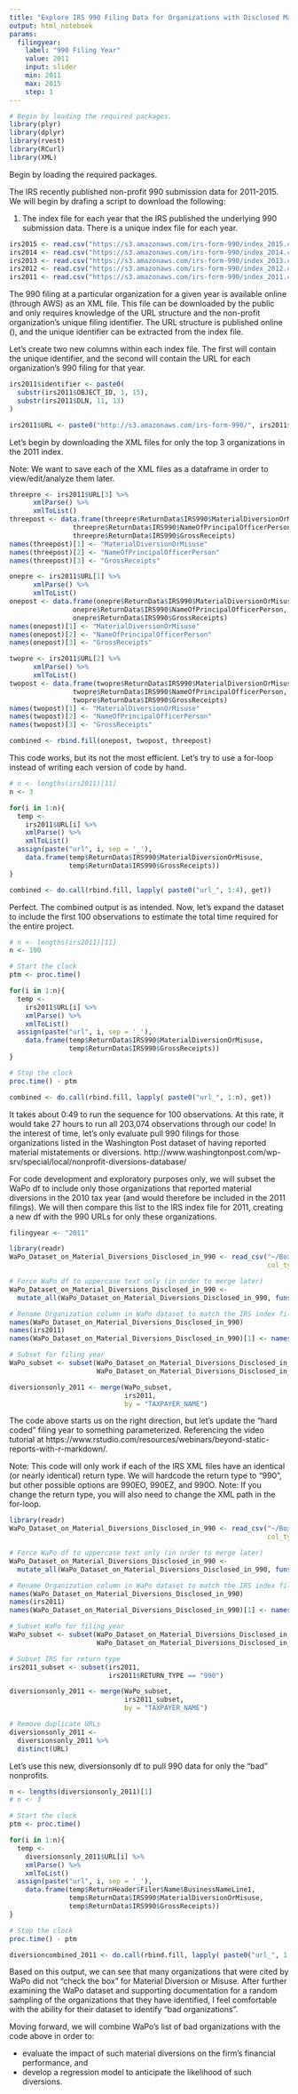 ```yaml
---
title: "Explore IRS 990 Filing Data for Organizations with Disclosed Material Mistatements or Diversions"
output: html_notebook
params:
  filingyear:
    label: "990 Filing Year"
    value: 2011
    input: slider
    min: 2011
    max: 2015
    step: 1
---
```


```r
# Begin by loading the required packages.
library(plyr)
library(dplyr)
library(rvest)
library(RCurl)
library(XML)
```

Begin by loading the required packages.

The IRS recently published non-profit 990 submission data for 2011-2015. We will begin by drafing a script to download the following:

1. The index file for each year that the IRS published the underlying 990 submission data. There is a unique index file for each year.

```r
irs2015 <- read.csv("https://s3.amazonaws.com/irs-form-990/index_2015.csv")
irs2014 <- read.csv("https://s3.amazonaws.com/irs-form-990/index_2014.csv")
irs2013 <- read.csv("https://s3.amazonaws.com/irs-form-990/index_2013.csv")
irs2012 <- read.csv("https://s3.amazonaws.com/irs-form-990/index_2012.csv")
irs2011 <- read.csv("https://s3.amazonaws.com/irs-form-990/index_2011.csv")
```

The 990 filing at a particular organization for a given year is available online (through AWS) as an XML file. This file can be downloaded by the public and only requires knowledge of the URL structure and the non-profit organization's unique filing identifier. The URL structure is published online (), and the unique identifier can be extracted from the index file. 

Let's create two new columns within each index file. The first will contain the unique identifier, and the second will contain the URL for each organization's 990 filing for that year.

```r
irs2011$identifier <- paste0(
  substr(irs2011$OBJECT_ID, 1, 15),
  substr(irs2011$DLN, 11, 13)
)

irs2011$URL <- paste0("http://s3.amazonaws.com/irs-form-990/", irs2011$identifier, "_public.xml")
```

Let's begin by downloading the XML files for only the top 3 organizations in the 2011 index.

Note: We want to save each of the XML files as a dataframe in order to view/edit/analyze them later. 

```r

threepre <- irs2011$URL[3] %>%
      xmlParse() %>%
      xmlToList()
threepost <- data.frame(threepre$ReturnData$IRS990$MaterialDiversionOrMisuse, 
                threepre$ReturnData$IRS990$NameOfPrincipalOfficerPerson,
                threepre$ReturnData$IRS990$GrossReceipts)
names(threepost)[1] <- "MaterialDiversionOrMisuse"
names(threepost)[2] <- "NameOfPrincipalOfficerPerson"
names(threepost)[3] <- "GrossReceipts"

onepre <- irs2011$URL[1] %>%
      xmlParse() %>%
      xmlToList()
onepost <- data.frame(onepre$ReturnData$IRS990$MaterialDiversionOrMisuse, 
                onepre$ReturnData$IRS990$NameOfPrincipalOfficerPerson,
                onepre$ReturnData$IRS990$GrossReceipts)
names(onepost)[1] <- "MaterialDiversionOrMisuse"
names(onepost)[2] <- "NameOfPrincipalOfficerPerson"
names(onepost)[3] <- "GrossReceipts"

twopre <- irs2011$URL[2] %>%
      xmlParse() %>%
      xmlToList()
twopost <- data.frame(twopre$ReturnData$IRS990$MaterialDiversionOrMisuse, 
                twopre$ReturnData$IRS990$NameOfPrincipalOfficerPerson,
                twopre$ReturnData$IRS990$GrossReceipts)
names(twopost)[1] <- "MaterialDiversionOrMisuse"
names(twopost)[2] <- "NameOfPrincipalOfficerPerson"
names(twopost)[3] <- "GrossReceipts"

combined <- rbind.fill(onepost, twopost, threepost)
```

This code works, but its not the most efficient. Let's try to use a for-loop instead of writing each version of code by hand.

```r

# n <- lengths(irs2011)[11]
n <- 3

for(i in 1:n){
  temp <-
    irs2011$URL[i] %>% 
    xmlParse() %>%
    xmlToList()
  assign(paste("url", i, sep = '_'), 
    data.frame(temp$ReturnData$IRS990$MaterialDiversionOrMisuse, 
               temp$ReturnData$IRS990$GrossReceipts))
}

combined <- do.call(rbind.fill, lapply( paste0("url_", 1:4), get))

```

Perfect. The combined output is as intended. Now, let's expand the dataset to include the first 100 observations to estimate the total time required for the entire project.

```r

# n <- lengths(irs2011)[11]
n <- 100

# Start the clock
ptm <- proc.time()

for(i in 1:n){
  temp <-
    irs2011$URL[i] %>% 
    xmlParse() %>%
    xmlToList()
  assign(paste("url", i, sep = '_'), 
    data.frame(temp$ReturnData$IRS990$MaterialDiversionOrMisuse, 
               temp$ReturnData$IRS990$GrossReceipts))
}

# Stop the clock
proc.time() - ptm

combined <- do.call(rbind.fill, lapply( paste0("url_", 1:n), get))

```

It takes about 0:49 to run the sequence for 100 observations. At this rate, it would take 27 hours to run all 203,074 observations through our code! In the interest of time, let's only evaluate pull 990 filings for those organizations listed in the Washington Post dataset of having reported material mistatements or diversions. http://www.washingtonpost.com/wp-srv/special/local/nonprofit-diversions-database/ 

For code development and exploratory purposes only, we will subset the WaPo df to include only those organizations that reported material diversions in the 2010 tax year (and would therefore be included in the 2011 filings). We will then compare this list to the IRS index file for 2011, creating a new df with the 990 URLs for only these organizations.

```r

filingyear <- "2011"

library(readr)
WaPo_Dataset_on_Material_Diversions_Disclosed_in_990 <- read_csv("~/Box Sync/Harvard University/Forensic Accounting and Fraud Examination/Research Paper/WaPo Dataset on Material Diversions Disclosed in 990.csv",
                                                                 col_types = cols(`Revenue ` = col_number()))

# Force WaPo df to uppercase text only (in order to merge later)
WaPo_Dataset_on_Material_Diversions_Disclosed_in_990 <-
  mutate_all(WaPo_Dataset_on_Material_Diversions_Disclosed_in_990, funs(toupper))

# Rename Organization column in WaPo dataset to match the IRS index files (also required to merge).
names(WaPo_Dataset_on_Material_Diversions_Disclosed_in_990)
names(irs2011)
names(WaPo_Dataset_on_Material_Diversions_Disclosed_in_990)[1] <- names(irs2011)[6]

# Subset for filing year
WaPo_subset <- subset(WaPo_Dataset_on_Material_Diversions_Disclosed_in_990,
                      WaPo_Dataset_on_Material_Diversions_Disclosed_in_990$`Tax Year ` == filingyear)

diversionsonly_2011 <- merge(WaPo_subset, 
                             irs2011, 
                             by = "TAXPAYER_NAME")
```

The code above starts us on the right direction, but let's update the "hard coded" filing year to something  parameterized. Referencing the video tutorial at https://www.rstudio.com/resources/webinars/beyond-static-reports-with-r-markdown/. 

Note: This code will only work if each of the IRS XML files have an identical (or nearly identical) return type. We will hardcode the return type to "990", but other possible options are 990EO, 990EZ, and 990O.
  Note: If you change the return type, you will also need to change the XML path in the for-loop.

```r

library(readr)
WaPo_Dataset_on_Material_Diversions_Disclosed_in_990 <- read_csv("~/Box Sync/Harvard University/Forensic Accounting and Fraud Examination/Research Paper/WaPo Dataset on Material Diversions Disclosed in 990.csv",
                                                                 col_types = cols(`Revenue ` = col_number()))

# Force WaPo df to uppercase text only (in order to merge later)
WaPo_Dataset_on_Material_Diversions_Disclosed_in_990 <-
  mutate_all(WaPo_Dataset_on_Material_Diversions_Disclosed_in_990, funs(toupper))

# Rename Organization column in WaPo dataset to match the IRS index files (also required to merge).
names(WaPo_Dataset_on_Material_Diversions_Disclosed_in_990)
names(irs2011)
names(WaPo_Dataset_on_Material_Diversions_Disclosed_in_990)[1] <- names(irs2011)[6]

# Subset WaPo for filing year
WaPo_subset <- subset(WaPo_Dataset_on_Material_Diversions_Disclosed_in_990,
                      WaPo_Dataset_on_Material_Diversions_Disclosed_in_990$`Tax Year ` == params$filingyear)

# Subset IRS for return type
irs2011_subset <- subset(irs2011, 
                         irs2011$RETURN_TYPE == "990")

diversionsonly_2011 <- merge(WaPo_subset, 
                             irs2011_subset, 
                             by = "TAXPAYER_NAME")

# Remove duplicate URLs
diversionsonly_2011 <- 
  diversionsonly_2011 %>%
  distinct(URL)
```

Let's use this new, diversionsonly df to pull 990 data for only the "bad" nonprofits.

```r

n <- lengths(diversionsonly_2011)[1]
# n <- 3

# Start the clock
ptm <- proc.time()

for(i in 1:n){
  temp <-
    diversionsonly_2011$URL[i] %>% 
    xmlParse() %>%
    xmlToList()
  assign(paste("url", i, sep = '_'), 
    data.frame(temp$ReturnHeader$Filer$Name$BusinessNameLine1,
               temp$ReturnData$IRS990$MaterialDiversionOrMisuse,
               temp$ReturnData$IRS990$GrossReceipts))
}

# Stop the clock
proc.time() - ptm

diversioncombined_2011 <- do.call(rbind.fill, lapply( paste0("url_", 1:n), get))

```

Based on this output, we can see that many organizations that were cited by WaPo did not "check the box" for Material Diversion or Misuse. After further examining the WaPo dataset and supporting documentation for a random sampling of the organizations that they have identified, I feel comfortable with the ability for their dataset to identify "bad organizations". 

Moving forward, we will combine WaPo's list of bad organizations with the code above in order to:

* evaluate the impact of such material diversions on the firm's financial performance, and
* develop a regression model to anticipate the likelihood of such diversions.